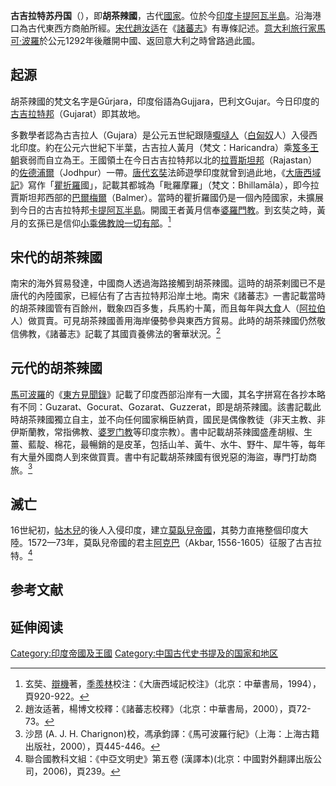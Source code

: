 {{noteTA
|1=zh:汝适; zh-hans:汝适; zh-hant:汝适;
}}
{{Infobox Former Country
|native_name = {{lang|gu|ગુજરાત સલ્તનત}}
|conventional_long_name = 古吉拉特苏丹国<br>{{small|胡茶辣国}}
|common_name = 
|image_flag  = Gujarat Sultanate Flag.gif
|flag         =
|flag_type    =
|image_map = 
|image_map_caption = 
| continent   = 亚洲
|region      = 南亚
|country     = 印度
|era         = 
|status      = 苏丹国
|government_type   = [[君主专制|君主专制]]
|event_start = 自[[德里苏丹国|德里苏丹国]]独立
|year_start  = 1407年
|date_start  =
|event_end   = 被[[阿克巴|阿克巴]]征服
|year_end    = 1573年
|date_end    =
|p1          = 德里苏丹国
|flag_p1=Delhi Sultanate Flag (catalan atlas).png
|p2 = 图格鲁克王朝
|s1          =莫卧儿帝国
|flag_s1=Alam of the Mughal Empire.svg
|s2 =葡属印度
|flag_s2=Flag_Portugal_(1495).svg
|capital          = {{le|安希尔瓦德-帕坦|Anhilwad Patan|帕坦}}{{small|（1407–1411）}}<br>[[艾哈迈达巴德|艾哈迈达巴德]]{{small|（1411–1484，1535–1573）}}<br>{{le|占帕内尔|Champaner|穆罕默达巴德}}{{small|（1484–1535）}}
|common_languages  = [[古吉拉特语|古吉拉特语]]<br>[[波斯语|波斯语]]
|religion          = [[印度教|印度教]]<br>[[伊斯兰教|伊斯兰教]]<br>[[耆那教|耆那教]]
|leader1           = 穆扎法沙阿一世
|year_leader1      = 1407–1411
|leader2           = 艾哈迈德沙阿一世
|year_leader2      = 1411–1443
|leader3           = 穆罕默德沙阿一世
|year_leader3      = 1443–1451
|leader4           = 库特卜丁·艾哈迈德沙阿二世
|year_leader4      = 1451–1458
| leader5          = 马哈茂德·贝加达
|year_leader5      = 1458–1511
|leader6         = 穆扎法沙阿二世
|year_leader6    = 1511–1526
|leader7= 巴哈杜尔沙阿
|year_leader7   = 1526–1537
|title_leader      = 苏丹
}}

'''古吉拉特苏丹国'''（{{lang-gu|ગુજરાત સલ્તનત}}），即'''胡茶辣國'''，古代[[國家|國家]]。位於今[[印度|印度]][[卡提阿瓦半島|卡提阿瓦半島]]。沿海港口為古代東西方商舶所經。[[宋代|宋代]][[趙汝适|趙汝适]]在《[[諸蕃志|諸蕃志]]》有專條記述。[[意大利|意大利]][[旅行家|旅行家]][[馬可·波羅|馬可·波羅]]於公元1292年後離開中國、返回意大利之時曾路過此國。

== 起源 ==
胡茶辣國的梵文名字是Gūrjara，印度俗語為Gujjara，巴利文Gujar。今日印度的[[古吉拉特邦|古吉拉特邦]]（Gujarat）即其故地。

多數學者認為古吉拉人（Gujara）是公元五世紀跟隨[[嚈噠人|嚈噠人]]（[[白匈奴|白匈奴]]人）入侵西北印度。約在公元六世紀下半葉，古吉拉人黃月（梵文：Haricandra）乘[[笈多王朝|笈多王朝]]衰弱而自立為王。王國領土在今日古吉拉特邦以北的[[拉賈斯坦邦|拉賈斯坦邦]]（Rajastan）的[[佐德浦爾|佐德浦爾]]（Jodhpur）一帶。[[唐朝|唐代]][[玄奘|玄奘]]法師遊學印度就曾到過此地，《[[大唐西域記|大唐西域記]]》寫作「[[瞿折羅|瞿折羅]]國」，記載其都城為「毗羅摩羅」（梵文：Bhillamāla），即今拉賈斯坦邦西部的[[巴爾梅爾|巴爾梅爾]]（Balmer）。當時的瞿折羅國仍是一個內陸國家，未擴展到今日的古吉拉特邦[[卡提阿瓦半島|卡提阿瓦半島]]。開國王者黃月信奉[[婆羅門教|婆羅門教]]。到玄奘之時，黃月的玄孫已是信仰[[小乘佛教|小乘佛教]][[說一切有部|說一切有部]]。<ref>玄奘、[[辯機|辯機]]著，[[季羨林|季羨林]]校注：《大唐西域記校注》（北京：中華書局，1994），頁920-922。</ref>

== 宋代的胡茶辣國 ==
南宋的海外貿易發達，中國商人透過海路接觸到胡茶辣國。這時的胡茶剌國已不是唐代的內陸國家，已經佔有了古吉拉特邦沿岸土地。南宋《諸蕃志》一書記載當時的胡茶辣國管有百餘州，戰象四百多隻，兵馬約十萬，而且每年與[[大食|大食]]人（[[阿拉伯|阿拉伯]]人）做買賣。可見胡茶辣國善用海岸優勢參與東西方貿易。此時的胡茶辣國仍然敬信佛教，《諸蕃志》記載了其國貢養佛法的奢華狀況。<ref>趙汝适著，楊博文校釋：《諸蕃志校釋》（北京：中華書局，2000），頁72-73。</ref>

== 元代的胡茶辣國 ==
[[馬可波羅|馬可波羅]]的《[[東方見聞錄|東方見聞錄]]》記載了印度西部沿岸有一大國，其名字拼寫在各抄本略有不同：Guzarat、Gocurat、Gozarat、Guzzerat，即是胡茶辣國。該書記載此時胡茶辣國獨立自主，並不向任何國家稱臣納貢，國民是偶像教徒（非天主教、非伊斯蘭教，常指佛教、[[婆罗门教|婆罗门教]]等印度宗教）。書中記載胡茶辣國盛產胡椒、生薑、藍靛、棉花，最暢銷的是皮革，包括山羊、黃牛、水牛、野牛、犀牛等，每年有大量外國商人到來做買賣。書中有記載胡茶辣國有很兇惡的海盜，專門打劫商旅。<ref>沙昂 (A. J. H. Charignon)校，馮承鈞譯：《馬可波羅行紀》（上海：上海古籍出版社，2000），頁445-446。</ref>

== 滅亡 ==
16世紀初，[[帖木兒|帖木兒]]的後人入侵印度，建立[[莫臥兒帝國|莫臥兒帝國]]，其勢力直捲整個印度大陸。1572—73年，莫臥兒帝國的君主[[阿克巴|阿克巴]]（Akbar, 1556-1605）征服了古吉拉特。<ref>聯合國教科文組：《中亞文明史》第五卷 (漢譯本)(北京：中國對外翻譯出版公司，2006)，頁239。</ref>

== 参考文献 ==
<div class="references-small">

<references />

== 延伸阅读 ==
{{Wikisource further reading}}

[[Category:印度帝國及王國|Category:印度帝國及王國]]
[[Category:中国古代史书提及的国家和地区|Category:中国古代史书提及的国家和地区]]